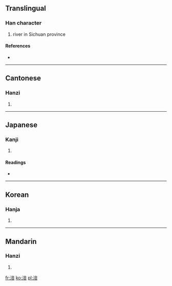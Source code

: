 ==Translingual==

===Han character===
{{Han char|rn=85|rad=水|as=08|sn=11|four=3016<sub>1</sub>|canj=水卜廿口 (EYTR)}}

# river in Sichuan province

====References====
* {{Han ref|kx=0627.320|dkj=17575|dj=1029.170|hdz=31659.070|uh=6DAA|ud=28074|bh=B265|bd=45669}}

----

==Cantonese==

===Hanzi===
{{yue-hanzi|jyut=|y=fau4}}

# {{defn|Cantonese|sort=水08}}

----

==Japanese==

===Kanji===
{{ja-kanji|grade=|rs=水08}}

# {{defn|Japanese|sort=水08}}

====Readings====
* {{ja-readings|on=[[ふう]] (hū), [[ぶ]] (bu), [[ほう]] (hō)|kun=}}

----

==Korean==

===Hanja===
{{ko-hanja|hangeul=부|eumhun=|rv=bu|mr=pu|y=pu}}

# {{defn|Korean|sort=水08}}

----

==Mandarin==

===Hanzi===
{{cmn-hanzi|pin=[[fú]] ([[fu2]])|wg=fu<sup>2</sup>}}

# {{defn|Mandarin|sort=水08}}

[[fr:涪]]
[[ko:涪]]
[[pl:涪]]
